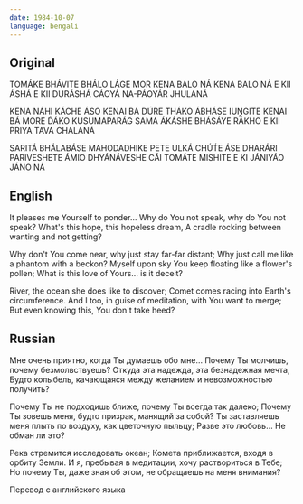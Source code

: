 ```yaml
---
date: 1984-10-07
language: bengali
---
```


## Original

TOMÁKE BHÁVITE BHÁLO LÁGE MOR
KENA BALO NÁ KENA BALO NÁ
E KII ÁSHÁ E KII DURÁSHÁ
CÁOYÁ NA-PÁOYÁR JHULANÁ

KENA NÁHI KÁCHE ÁSO KENAI BÁ DÚRE THÁKO
ÁBHÁSE IUṊGITE KENAI BÁ MORE D́ÁKO
KUSUMAPARÁG SAMA ÁKÁSHE BHÁSÁYE RÁKHO
E KII PRIYA TAVA CHALANÁ

SARITÁ BHÁLABÁSE MAHODADHIKE PETE
ULKÁ CHÚT́E ÁSE DHARÁRI PARIVESHETE
ÁMIO DHYÁNÁVESHE CÁI TOMÁTE MISHITE
E KI JÁNIYÁO JÁNO NÁ

## English

It pleases me Yourself to ponder...
Why do You not speak, why do You not speak?
What's this hope, this hopeless dream,
A cradle rocking between wanting and not getting?

Why don't You come near, why just stay far-far distant;
Why just call me like a phantom with a beckon?
Myself upon sky You keep floating like a flower's pollen;
What is this love of Yours... is it deceit?

River, the ocean she does like to discover;
Comet comes racing into Earth's circumference.
And I too, in guise of meditation, with You want to merge;
But even knowing this, You don't take heed?

## Russian

Мне очень приятно,
когда Ты думаешь обо мне…
Почему Ты молчишь, почему безмолвствуешь?
Откуда эта надежда, эта безнадежная мечта,
Будто колыбель,
качающаяся между желанием и невозможностью получить?

Почему Ты не подходишь ближе,
почему Ты всегда так далеко;
Почему Ты зовешь меня, будто призрак,
манящий за собой?
Ты заставляешь меня плыть по воздуху,
как цветочную пыльцу;
Разве это любовь… Не обман ли это?

Река стремится исследовать океан;
Комета приближается,
входя в орбиту Земли.
И я, пребывая в медитации, хочу раствориться в Тебе;
Но почему Ты, даже зная об этом,
не обращаешь на меня внимания?

Перевод с английского языка
